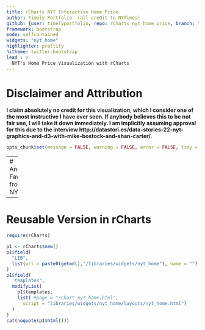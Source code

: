 ```yaml
---
title: rCharts NYT Interactive Home Price
author: Timely Portfolio  (all credit to NYTimes)
github: {user: timelyportfolio, repo: rCharts_nyt_home_price, branch: "gh-pages"}
framework: bootstrap
mode: selfcontained
widgets: "nyt_home"
highlighter: prettify
hitheme: twitter-bootstrap
lead : >
  NYT's Home Price Visualization with rCharts
---
```


# Disclaimer and Attribution

**I claim absolutely no credit for this visualization, which I consider one of the most instructive I have ever seen.  If anybody believes this to be not fair use, I will take it down immediately.  I am implicitly assuming approval for this due to the interview http://datastori.es/data-stories-22-nyt-graphics-and-d3-with-mike-bostock-and-shan-carter/.** 

```r
opts_chunk$set(message = FALSE, warning = FALSE, error = FALSE, tidy = FALSE, cache = FALSE,results = 'asis' )
```

---
# Another Favorite from NYT
  


---
# Reusable Version in rCharts

```r
require(rCharts)

p1 <- rCharts$new()
p1$field(
  "LIB",
  list(url = paste0(getwd(),"/libraries/widgets/nyt_home"), name = "")
)
p1$field(
  'templates', 
  modifyList(
    p1$templates,
    list( #page = "rChart_nyt_home.html",
      script = "libraries/widgets/nyt_home/layouts/nyt_home.html")
  )
)
cat(noquote(p1$html()))
```